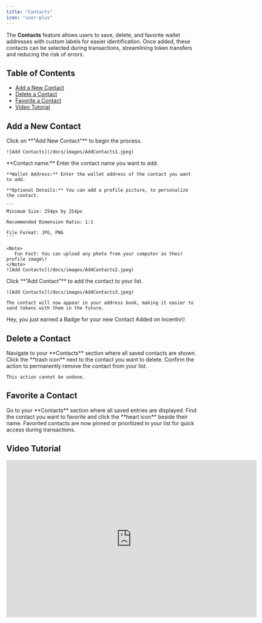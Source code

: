 ```yaml
---
title: "Contacts"
icon: "user-plus"
---
```


The **Contacts** feature allows users to save, delete, and favorite wallet addresses with custom labels for easier identification. Once added, these contacts can be selected during transactions, streamlining token transfers and reducing the risk of errors.

## Table of Contents
- [Add a New Contact](#add-a-new-contact)
- [Delete a Contact](#delete-a-contact)
- [Favorite a Contact](#favorite-a-contact)
- [Video Tutorial](#video-tutorial)

## Add a New Contact

<Steps>
  <Step title="Step 1: Access the My Contacts Section">
    Click on **"Add New Contact"** to begin the process.

    ![Add Contacts](/docs/images/AddContacts1.jpeg)
  </Step>
  <Step title="Step 2: Enter Contact Details">
    **Contact name:** Enter the contact name you want to add.

    **Wallet Address:** Enter the wallet address of the contact you want to add.

    **Optional Details:** You can add a profile picture, to personalize the contact.

    ```
    Minimum Size: 254px by 254px
    
    Recommended Dimension Ratio: 1:1
    
    File Format: JPG, PNG
    ```

    <Note>
       Fun Fact: You can upload any photo from your computer as their profile image\!
    </Note>
    ![Add Contacts](/docs/images/AddContacts2.jpeg)
  </Step>
  <Step title="Step 3: Save the Contact">
    Click **“Add Contact”** to add the contact to your list.

    ![Add Contacts](/docs/images/AddContacts3.jpeg)

    The contact will now appear in your address book, making it easier to send tokens with them in the future.
  </Step>
</Steps>

<Tip>
   Hey, you just earned a Badge for your new Contact Added on Incentiv\!
</Tip>

## Delete a Contact

<Steps>
  <Step title="Step 1: Open the Contact List">
    Navigate to your **Contacts** section where all saved contacts are shown.
  </Step>
  <Step title="Step 2: Click the Trash Icon">
    Click the **trash icon** next to the contact you want to delete.
  </Step>
  <Step title="Step 3: Confirm Deletion">
    Confirm the action to permanently remove the contact from your list.

    This action cannot be undone.

  </Step>
</Steps>

## Favorite a Contact
<Steps>
  <Step title="Step 1: Open the Contact List">
    Go to your **Contacts** section where all saved entries are displayed.
  </Step>
  <Step title="Step 2: Tap the Heart Icon">
    Find the contact you want to favorite and click the **heart icon** beside their name.
  </Step>
  <Step title="Step 3: View Favorites Easily">
    Favorited contacts are now pinned or prioritized in your list for quick access during transactions.
  </Step>
</Steps>

## Video Tutorial

<iframe width="660" height="415" src="https://www.youtube.com/embed/j4BTtADoNkA?si=SAlPPgX8w-h4ODOC" title="Add Contacts" frameborder="0" allow="accelerometer; autoplay; clipboard-write; encrypted-media; gyroscope; picture-in-picture; web-share" referrerpolicy="strict-origin-when-cross-origin" allowfullscreen></iframe>
